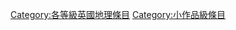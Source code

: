 {{emptycat}}
{{Articles by Quality|topic=英國地理|project=英國地理|format=toc}}

[[Category:各等級英國地理條目|Category:各等級英國地理條目]]
[[Category:小作品級條目|Category:小作品級條目]]
